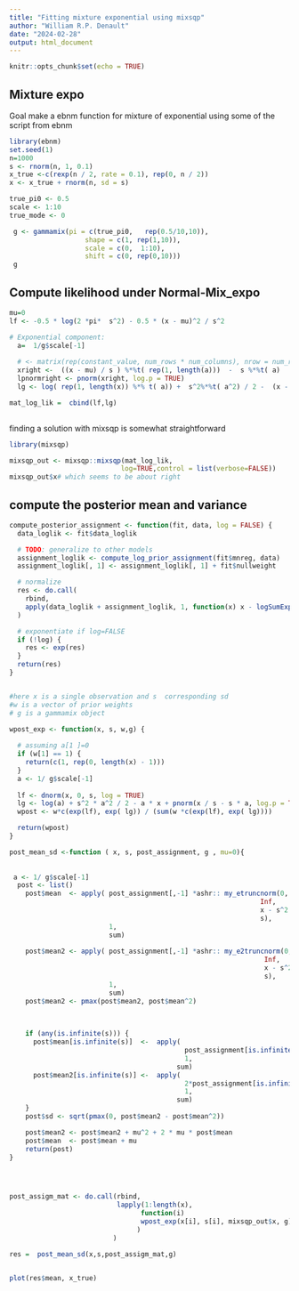 ```yaml
---
title: "Fitting mixture exponential using mixsqp"
author: "William R.P. Denault"
date: "2024-02-28"
output: html_document
---
```


```r
knitr::opts_chunk$set(echo = TRUE)
```

##  Mixture expo
Goal make a ebnm function for mixture of exponential using some of the script from ebnm
```r
library(ebnm)
set.seed(1)
n=1000
s <- rnorm(n, 1, 0.1)
x_true <-c(rexp(n / 2, rate = 0.1), rep(0, n / 2)) 
x <- x_true + rnorm(n, sd = s)

true_pi0 <- 0.5
scale <- 1:10
true_mode <- 0

 g <- gammamix(pi = c(true_pi0,   rep(0.5/10,10)),
                   shape = c(1, rep(1,10)),
                   scale = c(0,  1:10),
                   shift = c(0, rep(0,10)))
 g
```


## Compute likelihood under Normal-Mix_expo



```r
mu=0 
lf <- -0.5 * log(2 *pi*  s^2) - 0.5 * (x - mu)^2 / s^2

# Exponential component:  
  a=  1/g$scale[-1]
  
  # <- matrix(rep(constant_value, num_rows * num_columns), nrow = num_rows, ncol = num_columns, byrow = TRUE)
  xright <-  ((x - mu) / s ) %*%t( rep(1, length(a)))  -  s %*%t( a)
  lpnormright <- pnorm(xright, log.p = TRUE)
  lg <- log( rep(1, length(x)) %*% t( a)) +  s^2%*%t( a^2) / 2 -  (x - mu)%*%t( a)    + lpnormright

mat_log_lik =  cbind(lf,lg)
 
```


finding a solution with mixsqp is somewhat straightforward


```r

library(mixsqp)

mixsqp_out <- mixsqp::mixsqp(mat_log_lik,
                            log=TRUE,control = list(verbose=FALSE))
mixsqp_out$x# which seems to be about right
```



## compute the posterior mean and variance

```r
compute_posterior_assignment <- function(fit, data, log = FALSE) {
  data_loglik <- fit$data_loglik

  # TODO: generalize to other models
  assignment_loglik <- compute_log_prior_assignment(fit$mnreg, data)
  assignment_loglik[, 1] <- assignment_loglik[, 1] + fit$nullweight

  # normalize
  res <- do.call(
    rbind,
    apply(data_loglik + assignment_loglik, 1, function(x) x - logSumExp(x), simplify = F)
  )

  # exponentiate if log=FALSE
  if (!log) {
    res <- exp(res)
  }
  return(res)
}


#here x is a single observation and s  corresponding sd
#w is a vector of prior weights 
# g is a gammamix object

wpost_exp <- function(x, s, w,g) {
  
  # assuming a[1 ]=0
  if (w[1] == 1) {
    return(c(1, rep(0, length(x) - 1)))
  }
  a <- 1/ g$scale[-1]
 
  lf <- dnorm(x, 0, s, log = TRUE)
  lg <- log(a) + s^2 * a^2 / 2 - a * x + pnorm(x / s - s * a, log.p = TRUE)
  wpost <- w*c(exp(lf), exp( lg)) / (sum(w *c(exp(lf), exp( lg))))

  return(wpost)
}

post_mean_sd <-function ( x, s, post_assignment, g , mu=0){
   
 
 a <- 1/ g$scale[-1]
  post <- list()
    post$mean  <- apply( post_assignment[,-1] *ashr:: my_etruncnorm(0, 
                                                               Inf,
                                                               x - s^2 * a,
                                                               s),
                         1,
                         sum)
    
    post$mean2 <- apply( post_assignment[,-1] *ashr:: my_e2truncnorm(0,
                                                                Inf,
                                                                x - s^2 * a,
                                                                s),
                         1, 
                         sum)
    post$mean2 <- pmax(post$mean2, post$mean^2)

  
   
    if (any(is.infinite(s))) {
      post$mean[is.infinite(s)]  <-  apply(
                                            post_assignment[is.infinite(s), -1] / a,
                                            1, 
                                          sum) 
      post$mean2[is.infinite(s)] <-  apply(
                                            2*post_assignment[is.infinite(s), -1] / a^2,
                                            1, 
                                          sum) 
    }
    post$sd <- sqrt(pmax(0, post$mean2 - post$mean^2))

    post$mean2 <- post$mean2 + mu^2 + 2 * mu * post$mean
    post$mean  <- post$mean + mu
    return(post)
}




post_assigm_mat <- do.call(rbind,
                           lapply(1:length(x),
                                 function(i)
                                 wpost_exp(x[i], s[i], mixsqp_out$x, g)
                                )
                          )

res =  post_mean_sd(x,s,post_assigm_mat,g)


plot(res$mean, x_true)

```

